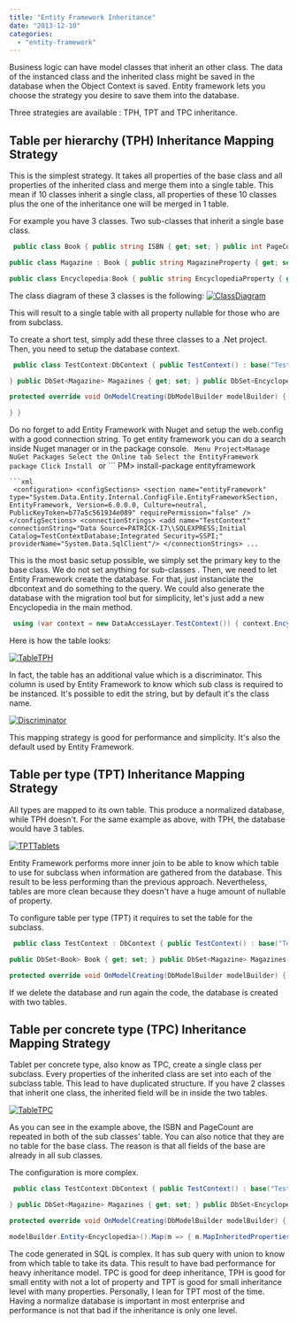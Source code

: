 ```yaml
---
title: "Entity Framework Inheritance"
date: "2013-12-10"
categories: 
  - "entity-framework"
---
```


Business logic can have model classes that inherit an other class. The data of the instanced class and the inherited class might be saved in the database when the Object Context is saved. Entity framework lets you choose the strategy you desire to save them into the database.

Three strategies are available : TPH, TPT and TPC inheritance.

## Table per hierarchy (TPH) Inheritance Mapping Strategy

This is the simplest strategy. It takes all properties of the base class and all properties of the inherited class and merge them into a single table. This mean if 10 classes inherit a single class, all properties of these 10 classes plus the one of the inheritance one will be merged in 1 table.

For example you have 3 classes. Two sub-classes that inherit a single base class.


```csharp
 public class Book { public string ISBN { get; set; } public int PageCount { get; set; } }

public class Magazine : Book { public string MagazineProperty { get; set; } }

public class Encyclopedia:Book { public string EncyclopediaProperty { get; set; } } 
```

The class diagram of these 3 classes is the following: [![ClassDiagram](http://patrickdesjardins.com/blog/wp-content/uploads/2013/12/ClassDiagram-400x318.png)](http://patrickdesjardins.com/blog/entity-framework-inheritance/classdiagram)

This will result to a single table with all property nullable for those who are from subclass.

To create a short test, simply add these three classes to a .Net project. Then, you need to setup the database context.


```csharp
 public class TestContext:DbContext { public TestContext() : base("TestContext") {

} public DbSet<Magazine> Magazines { get; set; } public DbSet<Encyclopedia> Encyclopedia { get; set; }

protected override void OnModelCreating(DbModelBuilder modelBuilder) { modelBuilder.Conventions.Remove<PluralizingTableNameConvention>(); modelBuilder.Entity<Book>().HasKey(d => d.ISBN);

} } 
```

Do no forget to add Entity Framework with Nuget and setup the web.config with a good connection string. To get entity framework you can do a search inside Nuget manager or in the package console. ``` 
 Menu Project>Manage NuGet Packages Select the Online tab Select the EntityFramework package Click Install 
```  or ``` 
 PM> install-package entityframework 
```  The configuration file should have a config section (which are added from Nuget) and the connection string to be setup to the Sql instance you have and the database you want to use. 
```xml
 <configuration> <configSections> <section name="entityFramework" type="System.Data.Entity.Internal.ConfigFile.EntityFrameworkSection, EntityFramework, Version=6.0.0.0, Culture=neutral, PublicKeyToken=b77a5c561934e089" requirePermission="false" /> </configSections> <connectionStrings> <add name="TestContext" connectionString="Data Source=PATRICK-I7\\SQLEXPRESS;Initial Catalog=TestContextDatabase;Integrated Security=SSPI;" providerName="System.Data.SqlClient"/> </connectionStrings> ... 
```
 This is the most basic setup possible, we simply set the primary key to the base class. We do not set anything for sub-classes . Then, we need to let Entity Framework create the database. For that, just instanciate the dbcontext and do something to the query. We could also generate the database with the migration tool but for simplicity, let's just add a new Encyclopedia in the main method.


```csharp
 using (var context = new DataAccessLayer.TestContext()) { context.Encyclopedia.Add(new Models.Encyclopedia { ISBN = "123" }); context.SaveChanges(); } 
```

Here is how the table looks:

[![TableTPH](http://patrickdesjardins.com/blog/wp-content/uploads/2013/12/TableTPH.png)](http://patrickdesjardins.com/blog/entity-framework-inheritance/tabletph)

In fact, the table has an additional value which is a discriminator. This column is used by Entity Framework to know which sub class is required to be instanced. It's possible to edit the string, but by default it's the class name.

[![Discriminator](http://patrickdesjardins.com/blog/wp-content/uploads/2013/12/Discriminator-400x188.png)](http://patrickdesjardins.com/blog/entity-framework-inheritance/discriminator)

This mapping strategy is good for performance and simplicity. It's also the default used by Entity Framework.

## Table per type (TPT) Inheritance Mapping Strategy

All types are mapped to its own table. This produce a normalized database, while TPH doesn't. For the same example as above, with TPH, the database would have 3 tables.

[![TPTTablets](http://patrickdesjardins.com/blog/wp-content/uploads/2013/12/TPTTablets.png)](http://patrickdesjardins.com/blog/entity-framework-inheritance/tpttablets)

Entity Framework performs more inner join to be able to know which table to use for subclass when information are gathered from the database. This result to be less performing than the previous approach. Nevertheless, tables are more clean because they doesn't have a huge amount of nullable of property.

To configure table per type (TPT) it requires to set the table for the subclass. 
```csharp
 public class TestContext : DbContext { public TestContext() : base("TestContext") { }

public DbSet<Book> Book { get; set; } public DbSet<Magazine> Magazines { get; set; } public DbSet<Encyclopedia> Encyclopedia { get; set; }

protected override void OnModelCreating(DbModelBuilder modelBuilder) { modelBuilder.Conventions.Remove<PluralizingTableNameConvention>(); modelBuilder.Entity<Magazine>().ToTable("Magazine"); modelBuilder.Entity<Encyclopedia>().ToTable("Encyclopedia"); modelBuilder.Entity<Book>().ToTable("Book").HasKey(d => d.ISBN); } } 
```

If we delete the database and run again the code, the database is created with two tables.

## Table per concrete type (TPC) Inheritance Mapping Strategy

Tablet per concrete type, also know as TPC, create a single class per subclass. Every properties of the inherited class are set into each of the subclass table. This lead to have duplicated structure. If you have 2 classes that inherit one class, the inherited field will be in inside the two tables.

[![TableTPC](http://patrickdesjardins.com/blog/wp-content/uploads/2013/12/TableTPC.png)](http://patrickdesjardins.com/blog/entity-framework-inheritance/tabletpc)

As you can see in the example above, the ISBN and PageCount are repeated in both of the sub classes' table. You can also notice that they are no table for the base class. The reason is that all fields of the base are already in all sub classes.

The configuration is more complex.


```csharp
 public class TestContext:DbContext { public TestContext() : base("TestContext") {

} public DbSet<Magazine> Magazines { get; set; } public DbSet<Encyclopedia> Encyclopedia { get; set; }

protected override void OnModelCreating(DbModelBuilder modelBuilder) { modelBuilder.Conventions.Remove<PluralizingTableNameConvention>(); modelBuilder.Entity<Magazine>().Map(m => { m.MapInheritedProperties(); m.ToTable("Magazine"); });

modelBuilder.Entity<Encyclopedia>().Map(m => { m.MapInheritedProperties(); m.ToTable("Encyclopedia"); }); modelBuilder.Entity<Magazine>().HasKey(d => d.ISBN); modelBuilder.Entity<Encyclopedia>().HasKey(d => d.ISBN); } } 
```

The code generated in SQL is complex. It has sub query with union to know from which table to take its data. This result to have bad performance for heavy inheritance model. TPC is good for deep inheritance, TPH is good for small entity with not a lot of property and TPT is good for small inheritance level with many properties. Personally, I lean for TPT most of the time. Having a normalize database is important in most enterprise and performance is not that bad if the inheritance is only one level.
